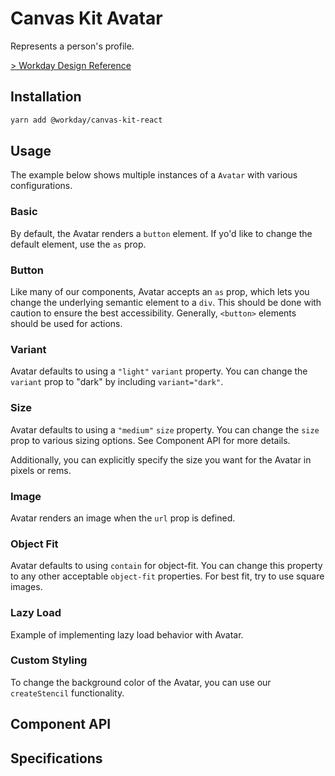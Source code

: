


<Meta of={AvatarStories} />

# Canvas Kit Avatar

Represents a person's profile.

[> Workday Design Reference](https://canvas.workdaydesign.com/components/indicators/avatar)

## Installation

```sh
yarn add @workday/canvas-kit-react
```

## Usage

<SymbolDescription name="Avatar" fileName="/react/" />

The example below shows multiple instances of a `Avatar` with various configurations.

### Basic

By default, the Avatar renders a `button` element. If yo'd like to change the default element, use
the `as` prop.

<ExampleCodeBlock code={Basic} />

### Button

Like many of our components, Avatar accepts an `as` prop, which lets you change the underlying
semantic element to a `div`. This should be done with caution to ensure the best accessibility.
Generally, `<button>` elements should be used for actions.

<ExampleCodeBlock code={Button} />

### Variant

Avatar defaults to using a `"light"` `variant` property. You can change the `variant` prop to "dark"
by including `variant="dark"`.

<ExampleCodeBlock code={Variant} />

### Size

Avatar defaults to using a `"medium"` `size` property. You can change the `size` prop to various
sizing options. See Component API for more details.

Additionally, you can explicitly specify the size you want for the Avatar in pixels or rems.

<ExampleCodeBlock code={Size} />

### Image

Avatar renders an image when the `url` prop is defined.

<ExampleCodeBlock code={Image} />

### Object Fit

Avatar defaults to using `contain` for object-fit. You can change this property to any other
acceptable `object-fit` properties. For best fit, try to use square images.

<ExampleCodeBlock code={ObjectFit} />

### Lazy Load

Example of implementing lazy load behavior with Avatar.

<ExampleCodeBlock code={LazyLoad} />

### Custom Styling

To change the background color of the Avatar, you can use our `createStencil` functionality.

<ExampleCodeBlock code={CustomStyles} />

## Component API

<SymbolDoc name="Avatar" fileName="/react/" />

## Specifications

<Specifications file="Avatar.spec.ts" name="Avatar" />
